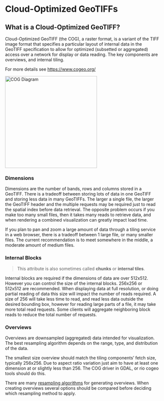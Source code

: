 # Cloud-Optimized GeoTIFFs

## What is a Cloud-Optimized GeoTIFF?

Cloud-Optimized GeoTIFF (the COG), a raster format, is a variant of the TIFF image format that specifies a particular layout of internal data in the GeoTIFF specification to allow for optimized (subsetted or aggregated) access over a network for display or data reading. The key components are overviews, and internal tiling.

For more details see [https://www.cogeo.org/](https://www.cogeo.org/)

<img alt="COG Diagram" src="../images/cog-diagram-1.png" width=300/>

### Dimensions

Dimensions are the number of bands, rows and columns stored in a GeoTIFF. There is a tradeoff between storing lots of data in one GeoTIFF and storing less data in many GeoTIFFs. The larger a single file, the larger the GeoTIFF header and the multiple requests may be required just to read the spatial index before data retrieval. The opposite problem occurs if you make too many small files, then it takes many reads to retrieve data, and when rendering a combined visualization can greatly impact load time.

If you plan to pan and zoom a large amount of data through a tiling service in a web browser, there is a tradeoff between 1 large file, or many smaller files. The current recommendation is to meet somewhere in the middle, a moderate amount of medium files.

### Internal Blocks

> This attribute is also sometimes called **chunks** or **internal tiles**.

Internal blocks are required if the dimensions of data are over 512x512. However you can control the size of the internal blocks. 256x256 or 512x512 are recommended. When displaying data at full resolution, or doing partial reading of data this size will impact the number of reads required. A size of 256 will take less time to read, and read less data outside the desired bounding box, however for reading large parts of a file, it may take more total read requests. Some clients will aggregate neighboring block reads to reduce the total number of requests.

### Overviews

Overviews are downsampled (aggregated) data intended for visualization.
The best resampling algorithm depends on the range, type, and distribution of the data.

The smallest size overview should match the tiling components’ fetch size, typically 256x256. Due to aspect ratio variation just aim to have at least one dimension at or slightly less than 256. The COG driver in GDAL, or rio cogeo tools should do this.

There are many [resampling algorithms](https://gdal.org/programs/gdal_translate.html#cmdoption-gdal_translate-r) for generating overviews. When creating overviews several options should be compared before deciding which resampling method to apply.